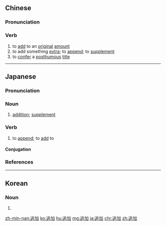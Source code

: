 ==Chinese==
{{zh-forms}}

===Pronunciation===
{{zh-pron
|m=zhuījiā
|c=zeoi1 gaa1
|mn=qz,tw,xm:tui-ka/zz:tui-kee
|cat=v
}}

===Verb===
{{zh-verb}}

# to [[add]] to an [[original]] [[amount]]
# to add something [[extra]]; to [[append]]; to [[supplement]]
# to [[confer]] a [[posthumous]] [[title]]

----

==Japanese==
{{ja-kanjitab|つい|か|yomi=o}}

===Pronunciation===
{{ja-pron|ついか|acc=h|acc_ref=NHK,DJR|y=ko}}

===Noun===
{{ja-noun|ついか}}

# [[addition]]; [[supplement]]

===Verb===
{{ja-verb-suru|tr=trans|ついか}}

# to [[append]]; to [[add]] to

====Conjugation====
{{ja-suru|ついか}}

===References===
<references/>

----

==Korean==
{{ko-hanjatab}}

===Noun===
{{ko-noun|hj|hangeul=추가}}

# {{hanja form of|추가|addition}}

[[zh-min-nan:追加]]
[[ko:追加]]
[[hu:追加]]
[[mg:追加]]
[[ja:追加]]
[[chr:追加]]
[[zh:追加]]